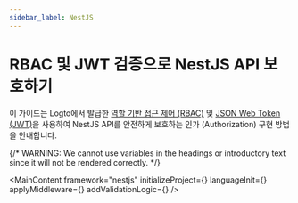 ```yaml
---
sidebar_label: NestJS
---
```




# RBAC 및 JWT 검증으로 NestJS API 보호하기

이 가이드는 Logto에서 발급한 [역할 기반 접근 제어 (RBAC)](/authorization/role-based-access-control) 및 [JSON Web Token (JWT)](https://auth.wiki/jwt)을 사용하여 NestJS API를 안전하게 보호하는 인가 (Authorization) 구현 방법을 안내합니다.

{/* WARNING: We cannot use variables in the headings or introductory text since it will not be rendered correctly. */}

<MainContent
  framework="nestjs"
  initializeProject={<InitProject />}
  languageInit={<Init />}
  applyMiddleware={<ApplyMiddleware />}
  addValidationLogic={<AddValidationLogic framework="nestjs" />}
/>
